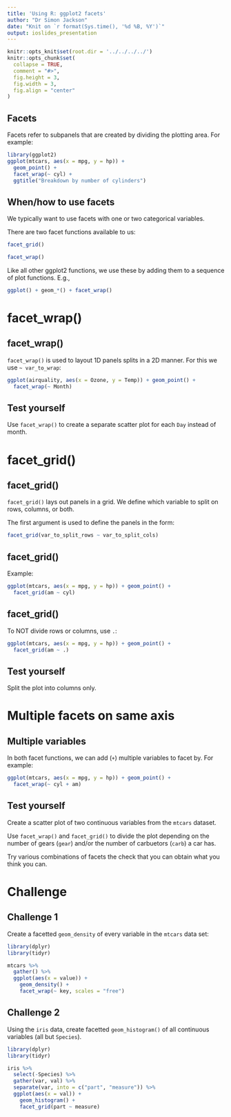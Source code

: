 ```yaml
---
title: 'Using R: ggplot2 facets'
author: "Dr Simon Jackson"
date: "Knit on `r format(Sys.time(), '%d %B, %Y')`"
output: ioslides_presentation
---
```


```r
knitr::opts_knit$set(root.dir = '../../../../')
knitr::opts_chunk$set(
  collapse = TRUE,
  comment = "#>",
  fig.height = 3,
  fig.width = 3,
  fig.align = "center"
)
```

## Facets

Facets refer to subpanels that are created by dividing the plotting area. For example:

```r
library(ggplot2)
ggplot(mtcars, aes(x = mpg, y = hp)) +
  geom_point() +
  facet_wrap(~ cyl) +
  ggtitle("Breakdown by number of cylinders")
```

## When/how to use facets

We typically want to use facets with one or two categorical variables.

There are two facet functions available to us:

```r
facet_grid()

facet_wrap()
```

Like all other ggplot2 functions, we use these by adding them to a sequence of plot functions. E.g.,

```r
ggplot() + geom_*() + facet_wrap()
```

# facet_wrap()

## facet_wrap()

`facet_wrap()` is used to layout 1D panels splits in a 2D manner. For this we use `~ var_to_wrap`:

```r
ggplot(airquality, aes(x = Ozone, y = Temp)) + geom_point() +
  facet_wrap(~ Month)
```

## Test yourself

Use `facet_wrap()` to create a separate scatter plot for each `Day` instead of month.

# facet_grid()

## facet_grid()

`facet_grid()` lays out panels in a grid. We define which variable to split on rows, columns, or both.

The first argument is used to define the panels in the form:

```r
facet_grid(var_to_split_rows ~ var_to_split_cols)
```

## facet_grid()

Example:

```r
ggplot(mtcars, aes(x = mpg, y = hp)) + geom_point() +
  facet_grid(am ~ cyl)
```

## facet_grid()

To NOT divide rows or columns, use `.`:

```r
ggplot(mtcars, aes(x = mpg, y = hp)) + geom_point() +
  facet_grid(am ~ .)
```

## Test yourself

Split the plot into columns only.

# Multiple facets on same axis

## Multiple variables

In both facet functions, we can add (`+`) multiple variables to facet by. For example:

```r
ggplot(mtcars, aes(x = mpg, y = hp)) + geom_point() +
  facet_wrap(~ cyl + am)
```

## Test yourself

Create a scatter plot of two continuous variables from the `mtcars` dataset.

Use `facet_wrap()` and `facet_grid()` to divide the plot depending on the number of gears (`gear`) and/or the number of carbuetors (`carb`) a car has.

Try various combinations of facets the check that you can obtain what you think you can.

# Challenge

## Challenge 1

Create a facetted `geom_density` of every variable in the `mtcars` data set:

```r
library(dplyr)
library(tidyr)

mtcars %>%
  gather() %>% 
  ggplot(aes(x = value)) +
    geom_density() +
    facet_wrap(~ key, scales = "free")
```

## Challenge 2

Using the `iris` data, create facetted `geom_histogram()` of all continuous variables (all but `Species`).

```r
library(dplyr)
library(tidyr)

iris %>%
  select(-Species) %>% 
  gather(var, val) %>% 
  separate(var, into = c("part", "measure")) %>% 
  ggplot(aes(x = val)) +
    geom_histogram() +
    facet_grid(part ~ measure)
```
